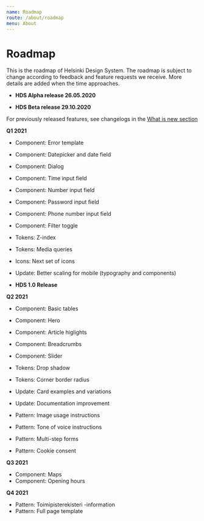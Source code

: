 ```yaml
---
name: Roadmap
route: /about/roadmap
menu: About
---
```



# Roadmap

<LargeParagraph>
   This is the roadmap of Helsinki Design System. The roadmap is subject to change according to feedback and feature requests we receive. More details are added when the time approaches.
</LargeParagraph>


- **HDS Alpha release 26.05.2020**

- **HDS Beta release 29.10.2020**

For previously released features, see changelogs in the [What is new section](/about/new)

**Q1 2021**

- Component: Error template
- Component: Datepicker and date field
- Component: Dialog
- Component: Time input field
- Component: Number input field
- Component: Password input field
- Component: Phone number input field
- Component: Filter toggle



- Tokens: Z-index
- Tokens: Media queries


- Icons: Next set of icons


- Update: Better scaling for mobile (typography and components)


- **HDS 1.0 Release**

**Q2 2021**

- Component: Basic tables
- Component: Hero
- Component: Article higlights
- Component: Breadcrumbs
- Component: Slider



- Tokens: Drop shadow
- Tokens: Corner border radius



- Update: Card examples and variations
- Update: Documentation improvement



- Pattern: Image usage instructions
- Pattern: Tone of voice instructions
- Pattern: Multi-step forms
- Pattern: Cookie consent 

**Q3 2021**

- Component: Maps
- Component: Opening hours

**Q4 2021**

- Pattern: Toimipisterekisteri -information
- Pattern: Full page template